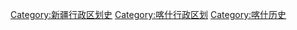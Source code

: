 [[Category:新疆行政区划史|Category:新疆行政区划史]]
[[Category:喀什行政区划|Category:喀什行政区划]]
[[Category:喀什历史|Category:喀什历史]]